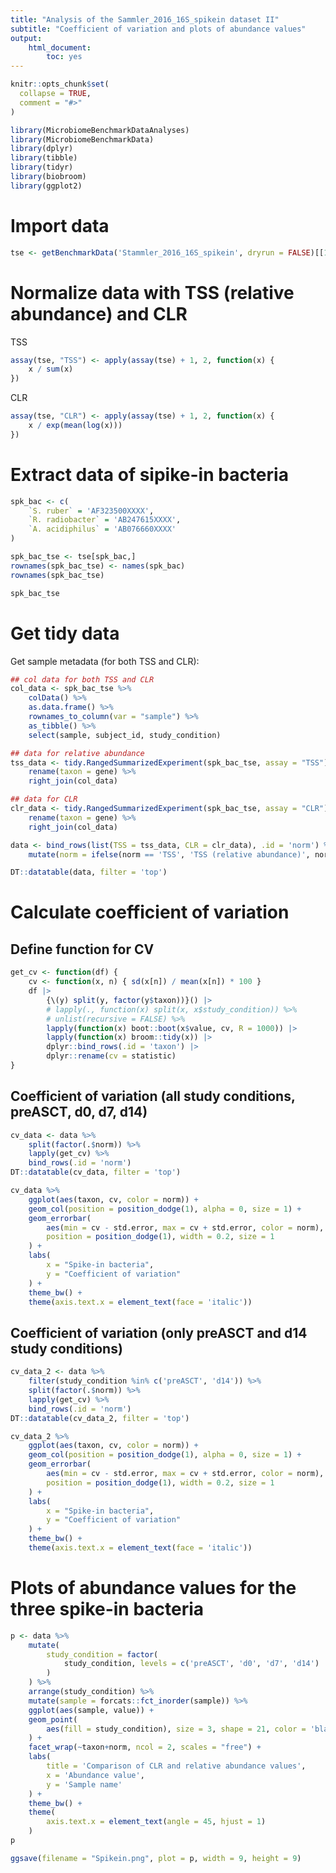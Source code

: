 ```yaml
---
title: "Analysis of the Sammler_2016_16S_spikein dataset II"
subtitle: "Coefficient of variation and plots of abundance values"
output:
    html_document:
        toc: yes
---
```


```r
knitr::opts_chunk$set(
  collapse = TRUE,
  comment = "#>"
)
```

```r
library(MicrobiomeBenchmarkDataAnalyses)
library(MicrobiomeBenchmarkData)
library(dplyr)
library(tibble)
library(tidyr)
library(biobroom)
library(ggplot2)
```

# Import data

```r
tse <- getBenchmarkData('Stammler_2016_16S_spikein', dryrun = FALSE)[[1]]
```

# Normalize data with TSS (relative abundance) and CLR

TSS

```r
assay(tse, "TSS") <- apply(assay(tse) + 1, 2, function(x) {
    x / sum(x)
})
```

CLR

```r
assay(tse, "CLR") <- apply(assay(tse) + 1, 2, function(x) {
    x / exp(mean(log(x)))
})
```

# Extract data of sipike-in bacteria

```r
spk_bac <- c(
    `S. ruber` = 'AF323500XXXX', 
    `R. radiobacter` = 'AB247615XXXX',
    `A. acidiphilus` = 'AB076660XXXX'
)

spk_bac_tse <- tse[spk_bac,]
rownames(spk_bac_tse) <- names(spk_bac)
rownames(spk_bac_tse)
```

```r
spk_bac_tse
```

# Get tidy data

Get sample metadata (for both TSS and CLR):

```r
## col data for both TSS and CLR
col_data <- spk_bac_tse %>% 
    colData() %>% 
    as.data.frame() %>% 
    rownames_to_column(var = "sample") %>% 
    as_tibble() %>% 
    select(sample, subject_id, study_condition)

## data for relative abundance
tss_data <- tidy.RangedSummarizedExperiment(spk_bac_tse, assay = "TSS") %>% 
    rename(taxon = gene) %>% 
    right_join(col_data)

## data for CLR
clr_data <- tidy.RangedSummarizedExperiment(spk_bac_tse, assay = "CLR") %>% 
    rename(taxon = gene) %>% 
    right_join(col_data)

data <- bind_rows(list(TSS = tss_data, CLR = clr_data), .id = 'norm') %>% 
    mutate(norm = ifelse(norm == 'TSS', 'TSS (relative abundance)', norm))

DT::datatable(data, filter = 'top')
```




# Calculate coefficient of variation

## Define function for CV

```r
get_cv <- function(df) {
    cv <- function(x, n) { sd(x[n]) / mean(x[n]) * 100 } 
    df |> 
        {\(y) split(y, factor(y$taxon))}() |>
        # lapply(., function(x) split(x, x$study_condition)) %>% 
        # unlist(recursive = FALSE) %>% 
        lapply(function(x) boot::boot(x$value, cv, R = 1000)) |>
        lapply(function(x) broom::tidy(x)) |>
        dplyr::bind_rows(.id = 'taxon') |>
        dplyr::rename(cv = statistic)
}
```

## Coefficient of variation (all study conditions, preASCT, d0, d7, d14)

```r
cv_data <- data %>% 
    split(factor(.$norm)) %>% 
    lapply(get_cv) %>% 
    bind_rows(.id = 'norm')
DT::datatable(cv_data, filter = 'top')
```

```r
cv_data %>% 
    ggplot(aes(taxon, cv, color = norm)) +
    geom_col(position = position_dodge(1), alpha = 0, size = 1) +
    geom_errorbar(
        aes(min = cv - std.error, max = cv + std.error, color = norm),
        position = position_dodge(1), width = 0.2, size = 1
    ) + 
    labs(
        x = "Spike-in bacteria",
        y = "Coefficient of variation"
    ) +
    theme_bw() +
    theme(axis.text.x = element_text(face = 'italic'))

```



## Coefficient of variation (only preASCT and d14 study conditions)

```r
cv_data_2 <- data %>% 
    filter(study_condition %in% c('preASCT', 'd14')) %>%
    split(factor(.$norm)) %>% 
    lapply(get_cv) %>% 
    bind_rows(.id = 'norm') 
DT::datatable(cv_data_2, filter = 'top')
```


```r
cv_data_2 %>% 
    ggplot(aes(taxon, cv, color = norm)) +
    geom_col(position = position_dodge(1), alpha = 0, size = 1) +
    geom_errorbar(
        aes(min = cv - std.error, max = cv + std.error, color = norm),
        position = position_dodge(1), width = 0.2, size = 1
    ) + 
    labs(
        x = "Spike-in bacteria",
        y = "Coefficient of variation"
    ) +
    theme_bw() +
    theme(axis.text.x = element_text(face = 'italic'))

```

# Plots of abundance values for the three spike-in bacteria

```r
p <- data %>% 
    mutate(
        study_condition = factor(
            study_condition, levels = c('preASCT', 'd0', 'd7', 'd14') 
        )
    ) %>% 
    arrange(study_condition) %>% 
    mutate(sample = forcats::fct_inorder(sample)) %>% 
    ggplot(aes(sample, value)) + 
    geom_point(
        aes(fill = study_condition), size = 3, shape = 21, color = 'black'
    ) +
    facet_wrap(~taxon+norm, ncol = 2, scales = "free") +
    labs(
        title = 'Comparison of CLR and relative abundance values',
        x = 'Abundance value',
        y = 'Sample name'
    ) +
    theme_bw() +
    theme(
        axis.text.x = element_text(angle = 45, hjust = 1)
    )
p
```

```r
ggsave(filename = "Spikein.png", plot = p, width = 9, height = 9)
```


